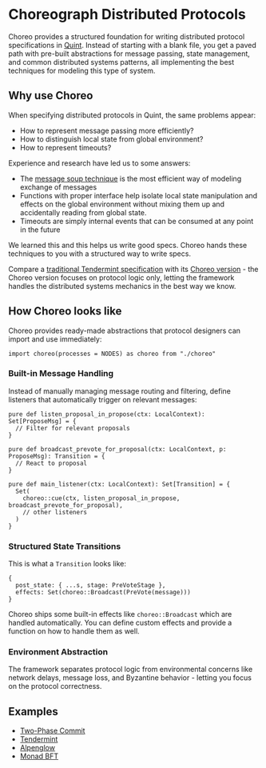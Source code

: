 
<center>
<ThemedImage
  lightSrc="/choreo-logo-dark.png"
  darkSrc="/choreo-logo-light.png"
  alt="Choreo Logo"
/>
</center>
<br/>

# Choreograph Distributed Protocols

Choreo provides a structured foundation for writing distributed protocol specifications in [Quint](https://github.com/informalsystems/quint). Instead of starting with a blank file, you get a paved path with pre-built abstractions for message passing, state management, and common distributed systems patterns, all implementing the best techniques for modeling this type of system.

## Why use Choreo

When specifying distributed protocols in Quint, the same problems appear:
- How to represent message passing more efficiently?
- How to distinguish local state from global environment?
- How to represent timeouts?

Experience and research have led us to some answers:
- The [message soup technique](https://quint-lang.org/posts/soup) is the most efficient way of modeling exchange of messages
- Functions with proper interface help isolate local state manipulation and effects on the global environment without mixing them up and accidentally reading from global state.
- Timeouts are simply internal events that can be consumed at any point in the future

We learned this and this helps us write good specs. Choreo hands these techniques to you with a structured way to write specs.

Compare a [traditional Tendermint specification](https://github.com/informalsystems/quint/blob/main/examples/cosmos/tendermint/Tendermint.qnt) with its [Choreo version](examples/tendermint/tendermint.qnt) - the Choreo version focuses on protocol logic only, letting the framework handles the distributed systems mechanics in the best way we know.

## How Choreo looks like

Choreo provides ready-made abstractions that protocol designers can import and use immediately:

```quint
import choreo(processes = NODES) as choreo from "./choreo"
```

### Built-in Message Handling
Instead of manually managing message routing and filtering, define listeners that automatically trigger on relevant messages:
```quint
pure def listen_proposal_in_propose(ctx: LocalContext): Set[ProposeMsg] = {
  // Filter for relevant proposals
}

pure def broadcast_prevote_for_proposal(ctx: LocalContext, p: ProposeMsg): Transition = {
  // React to proposal
}

pure def main_listener(ctx: LocalContext): Set[Transition] = {
  Set(
    choreo::cue(ctx, listen_proposal_in_propose, broadcast_prevote_for_proposal),
    // other listeners
  )
}
```

### Structured State Transitions

This is what a `Transition` looks like:
```quint
{
  post_state: { ...s, stage: PreVoteStage },
  effects: Set(choreo::Broadcast(PreVote(message)))
}
```

Choreo ships some built-in effects like `choreo::Broadcast` which are handled automatically. You can define custom effects and provide a function on how to handle them as well.

### Environment Abstraction
The framework separates protocol logic from environmental concerns like network delays, message loss, and Byzantine behavior - letting you focus on the protocol correctness.

## Examples

- [Two-Phase Commit](https://github.com/informalsystems/choreo/tree/main/examples/two_phase_commit/)
- [Tendermint](https://github.com/informalsystems/choreo/tree/main/examples/tendermint)
- [Alpenglow](https://github.com/informalsystems/choreo/blob/main/examples/alpenglow/alpenglow.qnt)
- [Monad BFT](https://github.com/informalsystems/choreo/tree/main/examples/monadbft)
